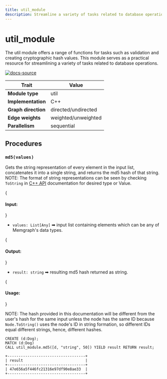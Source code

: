 ```yaml
---
title: util_module
description: Streamline a variety of tasks related to database operations using procedures from the util_module.
---
```


# util_module



The util module offers a range of functions for tasks such as validation and creating cryptographic hash values. This module serves as a practical resource for streamlining a variety of tasks related to database operations.

[![docs-source](https://img.shields.io/badge/source-util_module-FB6E00?logo=github&style=for-the-badge)](https://github.com/memgraph/mage/tree/main/cpp/util_module)

| Trait               | Value                                                 |
| ------------------- | ----------------------------------------------------- |
| **Module type**     | util  |
| **Implementation**  | C++        |
| **Graph direction** | directed/undirected |
| **Edge weights**    | weighted/unweighted |
| **Parallelism**     | sequential |

## Procedures

### `md5(values)`

Gets the string representation of every element in the input list, concatenates it into a single string, and returns the md5 hash of that string.
NOTE: The format of string representations can be seen by checking `ToString` in [C++ API](/memgraph/reference-guide/query-modules/api/cpp-api) documentation for desired type or Value.

{<h4> Input: </h4>}

- `values: List[Any]` ➡ input list containing elements which can be any of Memgraph's data types.

{<h4> Output: </h4>}

- `result: string` ➡ resulting md5 hash returned as string.

{<h4> Usage: </h4>}

NOTE: The hash provided in this documentation will be different from the user's hash for the same input unless the node has the same ID because `Node.ToString()` uses the node's ID in string formation, so different IDs equal different strings, hence, different hashes.

```cypher
CREATE (d:Dog);
MATCH (d:Dog)
CALL util_module.md5([d, "string", 50]) YIELD result RETURN result;
```

```plaintext
+-----------------------------------+
| result                            |
+-----------------------------------+
| 47e656a5f446fc21316e97df90e8ae33  |
+-----------------------------------+
```